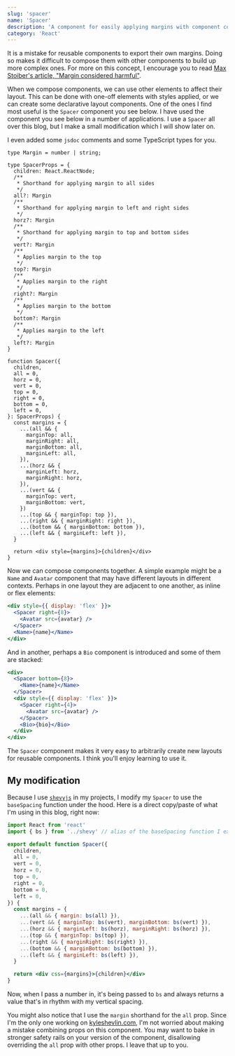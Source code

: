 ```yaml
---
slug: 'spacer'
name: 'Spacer'
description: 'A component for easily applying margins with component composition'
category: 'React'
---
```


It is a mistake for reusable components to export their own margins. Doing so makes it difficult to compose them with other components to build up more complex ones. For more on this concept, I encourage you to read [Max Stoiber's article, "Margin considered harmful"](https://mxstbr.com/thoughts/margin/).

When we compose components, we can use other elements to affect their layout. This can be done with one-off elements with styles applied, or we can create some declarative layout components. One of the ones I find most useful is the `Spacer` component you see below. I have used the component you see below in a number of applications. I use a `Spacer` all over this blog, but I make a small modification which I will show later on.

I even added some `jsdoc` comments and some TypeScript types for you.

```tsx
type Margin = number | string;

type SpacerProps = {
  children: React.ReactNode;
  /**
   * Shorthand for applying margin to all sides
   */
  all?: Margin
  /**
   * Shorthand for applying margin to left and right sides
   */
  horz?: Margin
  /**
   * Shorthand for applying margin to top and bottom sides
   */
  vert?: Margin
  /**
   * Applies margin to the top
   */
  top?: Margin
  /**
   * Applies margin to the right
   */
  right?: Margin
  /**
   * Applies margin to the bottom
   */
  bottom?: Margin
  /**
   * Applies margin to the left
   */
  left?: Margin
}

function Spacer({
  children,
  all = 0,
  horz = 0,
  vert = 0,
  top = 0,
  right = 0,
  bottom = 0,
  left = 0,
}: SpacerProps) {
  const margins = {
    ...(all && {
      marginTop: all,
      marginRight: all,
      marginBottom: all,
      marginLeft: all,
    }),
    ...(horz && {
      marginLeft: horz,
      marginRight: horz,
    }),
    ...(vert && {
      marginTop: vert,
      marginBottom: vert,
    })
    ...(top && { marginTop: top }),
    ...(right && { marginRight: right }),
    ...(bottom && { marginBottom: bottom }),
    ...(left && { marginLeft: left }),
  }

  return <div style={margins}>{children}</div>
}
```

Now we can compose components together. A simple example might be a `Name` and `Avatar` component that may have different layouts in different contexts. Perhaps in one layout they are adjacent to one another, as inline or flex elements:

```jsx
<div style={{ display: 'flex' }}>
  <Spacer right={8}>
    <Avatar src={avatar} />
  </Spacer>
  <Name>{name}</Name>
</div>
```

And in another, perhaps a `Bio` component is introduced and some of them are stacked:

```jsx
<div>
  <Spacer bottom={8}>
    <Name>{name}</Name>
  </Spacer>
  <div style={{ display: 'flex' }}>
    <Spacer right={4}>
      <Avatar src={avatar} />
    </Spacer>
    <Bio>{bio}</Bio>
  </div>
</div>
```

The `Spacer` component makes it very easy to arbitrarily create new layouts for reusable components. I think you'll enjoy learning to use it.

## My modification

Because I use [`shevyjs`](https://github.com/kyleshevlin/shevyjs) in my projects, I modify my `Spacer` to use the `baseSpacing` function under the hood. Here is a direct copy/paste of what I'm using in this blog, right now:

```jsx
import React from 'react'
import { bs } from '../shevy' // alias of the baseSpacing function I export

export default function Spacer({
  children,
  all = 0,
  vert = 0,
  horz = 0,
  top = 0,
  right = 0,
  bottom = 0,
  left = 0,
}) {
  const margins = {
    ...(all && { margin: bs(all) }),
    ...(vert && { marginTop: bs(vert), marginBottom: bs(vert) }),
    ...(horz && { marginLeft: bs(horz), marginRight: bs(horz) }),
    ...(top && { marginTop: bs(top) }),
    ...(right && { marginRight: bs(right) }),
    ...(bottom && { marginBottom: bs(bottom) }),
    ...(left && { marginLeft: bs(left) }),
  }

  return <div css={margins}>{children}</div>
}
```

Now, when I pass a number in, it's being passed to `bs` and always returns a value that's in rhythm with my vertical spacing.

You might also notice that I use the `margin` shorthand for the `all` prop. Since I'm the only one working on [kyleshevlin.com](/), I'm not worried about making a mistake combining props on this component. You may want to bake in stronger safety rails on your version of the component, disallowing overriding the `all` prop with other props. I leave that up to you.
